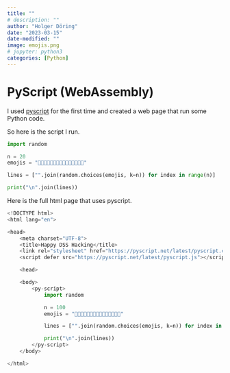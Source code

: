 ```yaml
---
title: ""
# description: ""
author: "Holger Döring"
date: "2023-03-15"
date-modified: ""
image: emojis.png
# jupyter: python3
categories: [Python]
---
```



# PyScript (WebAssembly)


I used [pyscript](https://pyscript.net/) for the first time and created a web page that run some Python code.

So here is the script I run.

```python
import random

n = 20
emojis = "🙂😊🙂😀😇😅😃😄😁😂😆😉😋😎🤗"

lines = ["".join(random.choices(emojis, k=n)) for index in range(n)]

print("\n".join(lines))
```

Here is the full html page that uses pyscript.

```py
<!DOCTYPE html>
<html lang="en">

<head>
	<meta charset="UTF-8">
	<title>Happy DSS Hacking</title>
	<link rel="stylesheet" href="https://pyscript.net/latest/pyscript.css" />
	<script defer src="https://pyscript.net/latest/pyscript.js"></script>

	<head>

	<body>
		<py-script>
			import random

			n = 100
			emojis = "🙂😊🙂😀😇😅😃😄😁😂😆😉😋😎🤗"

			lines = ["".join(random.choices(emojis, k=n)) for index in range(n)]

			print("\n".join(lines))
		</py-script>
	</body>

</html>
```